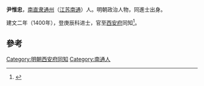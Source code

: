 '''尹惟忠'''，[[南直隶|南直隶]][[通州|通州]]（[[江苏|江苏]][[南通|南通]]）人。明朝政治人物，同進士出身。

建文二年（1400年），登庚辰科进士，官至[[西安府|西安府]]同知<ref>{{cite news|title=南通明清进士题名录|url=http://www.ntda.gov.cn/art/2009/8/18/art_8549_294283.html|accessdate=2013-10-18|newspaper=南通市档案局|deadurl=yes|archiveurl=https://web.archive.org/web/20131019070716/http://www.ntda.gov.cn/art/2009/8/18/art_8549_294283.html|archivedate=2013-10-19}}</ref>。

==參考==
{{Reflist}}
{{明朝人物小作品}}
{{建文二年庚辰科殿試金榜}}
{{DEFAULTSORT:Yin尹}}
[[Category:明朝西安府同知|Category:明朝西安府同知]]
[[Category:南通人|Category:南通人]]